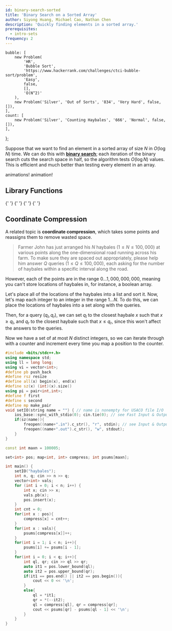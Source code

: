 ```yaml
---
id: binary-search-sorted
title: 'Binary Search on a Sorted Array'
author: Siyong Huang, Michael Cao, Nathan Chen
description: 'Quickly finding elements in a sorted array.'
prerequisites:
  - intro-sets
frequency: 2
---
```



	bubble: [
		new Problem(
			'HR',
			'Bubble Sort',
			'https://www.hackerrank.com/challenges/ctci-bubble-sort/problem',
			'Easy',
			false,
			[],
			'O(N^2)'
		),
		new Problem('Silver', 'Out of Sorts', '834', 'Very Hard', false, []),
	],
	count: [
		new Problem('Silver', 'Counting Haybales', '666', 'Normal', false, []),
	],
};

Suppose that we want to find an element in a sorted array of size $N$ in $O(\log N)$ time. We can do this with [**binary search**](https://en.wikipedia.org/wiki/Binary_search_algorithm); each iteration of the binary search cuts the search space in half, so the algorithm tests $O(\log N)$ values. This is efficient and much better than testing every element in an array.

<Resources>
	<Resource
		source="KA"
		title="Binary Search"
		url="https://www.khanacademy.org/computing/computer-science/algorithms/binary-search/a/binary-search"
		starred
	>
		animations!
	</Resource>
	<Resource source="CSA" title="Binary Search" url="binary_search" starred>
		animation!
	</Resource>
	<Resource source="CPH" title="3.3 - Binary Search" starred></Resource>
	<Resource source="TC" title="Binary Search" url="binary-search"></Resource>
	<Resource source="GFG" title="Binary Search" url="binary-search"></Resource>
</Resources>

## Library Functions

<LanguageSection>

<CPPSection>

<Resources>
	<Resource
		source="CPP"
		url="http://www.cplusplus.com/reference/algorithm/lower_bound/"
		title="lower_bound"
	>
		{' '}
	</Resource>
	<Resource
		source="CPP"
		url="http://www.cplusplus.com/reference/algorithm/upper_bound/"
		title="upper_bound"
	>
		{' '}
	</Resource>
</Resources>

</CPPSection>

<JavaSection>

<Resources>
	<Resource
		source="JAVA"
		url="https://docs.oracle.com/javase/7/docs/api/java/util/Arrays.html#binarySearch(int[],%20int)"
		title="Arrays.binarySearch"
	>
		{' '}
	</Resource>
	<Resource
		source="JAVA"
		url="https://docs.oracle.com/javase/7/docs/api/java/util/Collections.html#binarySearch(java.util.List,%20T)"
		title="Collections.binarySearch"
	>
		{' '}
	</Resource>
</Resources>

</JavaSection>

</LanguageSection>

## Coordinate Compression

A related topic is **coordinate compression**, which takes some points and reassigns them to remove wasted space.

<Problems problems={problems.count} />

> Farmer John has just arranged his $N$ haybales $(1\le N \le 100,000)$ at various points along the one-dimensional road running across his farm. To make sure they are spaced out appropriately, please help him answer $Q$ queries ($1 \le Q \le 100,000$), each asking for the number of haybales within a specific interval along the road.

However, each of the points are in the range $0 \ldots 1,000,000,000$, meaning you can't store locations of haybales in, for instance, a boolean array.

Let's place all of the locations of the haybales into a list and sort it. Now, let's map each integer to an integer in the range $1 \ldots N$. To do this, we can place the locations of haybales into a set along with the queries.

Then, for a query $(q_l, q_r)$, we can set $q_l$ to the closest haybale $x$ such that $x \geq q_l$, and $q_r$ to the closest haybale such that $x \leq q_r$, since this won't affect the answers to the queries.

Now we have a set of at most $N$ distinct integers, so we can iterate through with a counter and increment every time you map a position to the counter.

<Spoiler title="Example Code">

<LanguageSection>

<CPPSection>

```cpp
#include <bits/stdc++.h>
using namespace std;
using ll = long long;
using vi = vector<int>;
#define pb push_back
#define rsz resize
#define all(x) begin(x), end(x)
#define sz(x) (int)(x).size()
using pi = pair<int,int>;
#define f first
#define s second
#define mp make_pair
void setIO(string name = "") { // name is nonempty for USACO file I/O
    ios_base::sync_with_stdio(0); cin.tie(0); // see Fast Input & Output
    if(sz(name)){
        freopen((name+".in").c_str(), "r", stdin); // see Input & Output
        freopen((name+".out").c_str(), "w", stdout);
    }
}

const int maxn = 100005;

set<int> pos; map<int, int> compress; int psums[maxn];

int main() {
    setIO("haybales");
    int n, q; cin >> n >> q;
    vector<int> vals;
    for (int i = 0; i < n; i++) {
        int x; cin >> x;
        vals.pb(x);
        pos.insert(x);
    }
    int cnt = 0;
    for(int x : pos){
        compress[x] = cnt++;
    }
    for(int x : vals){
        psums[compress[x]]++;
    }
    for(int i = 1; i < n; i++){
        psums[i] += psums[i - 1];
    }
    for(int i = 0; i < q; i++){
        int ql, qr; cin >> ql >> qr;
        auto it1 = pos.lower_bound(ql);
        auto it2 = pos.upper_bound(qr);
        if(it1 == pos.end() || it2 == pos.begin()){
            cout << 0 << '\n';
        }
        else{
            ql = *it1;
            qr = *(--it2);
            ql = compress[ql], qr = compress[qr];
            cout << psums[qr] - psums[ql - 1] << '\n';
        }
    }
}
```

</CPPSection>

</LanguageSection>

</Spoiler>
